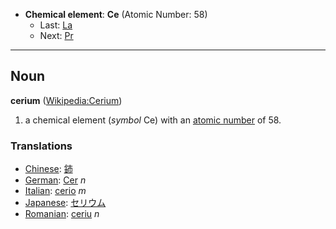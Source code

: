 *'''Chemical element''': '''Ce''' (Atomic Number: 58)
**Last: [[Lanthanum|La]]
**Next: [[Praseodymium|Pr]]
----
== Noun ==
'''cerium''' ([[en:Cerium|Wikipedia:Cerium]])

# a chemical element (''symbol'' Ce) with an [[atomic number]] of 58.

===Translations===
*[[Chinese]]: [[鈰]]
*[[German]]: [[Cer]] ''n''
*[[Italian]]: [[cerio]] ''m''
*[[Japanese]]: [[セリウム]]
*[[Romanian]]: [[ceriu]] ''n''